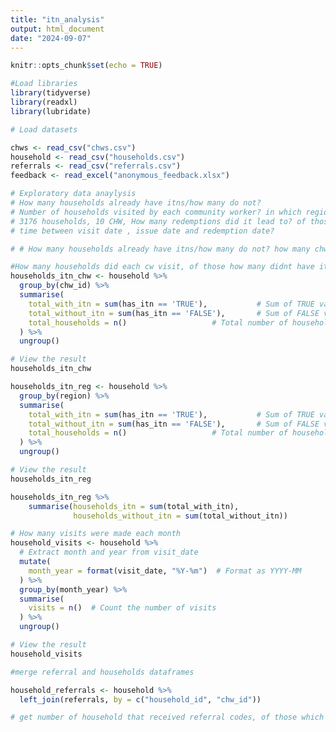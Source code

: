 ```yaml
---
title: "itn_analysis"
output: html_document
date: "2024-09-07"
---
```


```r
knitr::opts_chunk$set(echo = TRUE)
```

```r
#Load libraries
library(tidyverse)
library(readxl)
library(lubridate)
```


```r
# Load datasets

chws <- read_csv("chws.csv")
household <- read_csv("households.csv")
referrals <- read_csv("referrals.csv")
feedback <- read_excel("anonymous_feedback.xlsx")

```

```r
# Exploratory data anaylysis
# How many households already have itns/how many do not? 
# Number of households visited by each community worker? in which regions?
# 3176 households, 10 CHW, How many redemptions did it lead to? of those households that did not have an itn, how many redeemed itns by which chw? referral per chd? 
# time between visit date , issue date and redemption date?

# # How many households already have itns/how many do not? how many chw were allocated to these households 


```


```r
#How many households did each cw visit, of those how many didnt have itns
households_itn_chw <- household %>%
  group_by(chw_id) %>%
  summarise(
    total_with_itn = sum(has_itn == 'TRUE'),           # Sum of TRUE values (households with ITNs)
    total_without_itn = sum(has_itn == 'FALSE'),       # Sum of FALSE values (households without ITNs)
    total_households = n()                   # Total number of households
  ) %>%
  ungroup()

# View the result
households_itn_chw
```


```r
households_itn_reg <- household %>%
  group_by(region) %>%
  summarise(
    total_with_itn = sum(has_itn == 'TRUE'),           # Sum of TRUE values (households with ITNs)
    total_without_itn = sum(has_itn == 'FALSE'),       # Sum of FALSE values (households without ITNs)
    total_households = n()                   # Total number of households
  ) %>%
  ungroup()

# View the result
households_itn_reg

```


```r

households_itn_reg %>% 
    summarise(households_itn = sum(total_with_itn),
              households_without_itn = sum(total_without_itn))
```


```r

# How many visits were made each month
household_visits <- household %>%
  # Extract month and year from visit_date
  mutate(
    month_year = format(visit_date, "%Y-%m")  # Format as YYYY-MM
  ) %>%
  group_by(month_year) %>%
  summarise(
    visits = n()  # Count the number of visits
  ) %>%
  ungroup()

# View the result
household_visits

```

```r
#merge referral and households dataframes

household_referrals <- household %>%
  left_join(referrals, by = c("household_id", "chw_id"))

# get number of household that received referral codes, of those which already had an itn



```


